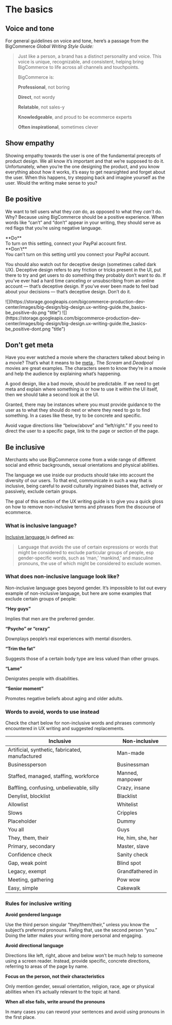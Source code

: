 
# The basics

## Voice and tone

For general guidelines on voice and tone, here’s a passage from the BigCommerce _Global Writing Style Guide:_

> Just like a person, a brand has a distinct personality and voice. This voice is unique, recognizable, and consistent, helping bring BigCommerce to life across all channels and touchpoints.
>
> BigCommerce is:
>
> **Professional**, not boring
>
> **Direct**, not wordy
>
> **Relatable**, not sales-y
>
> **Knowledgeable**, and proud to be ecommerce experts
>
> **Often inspirational**, sometimes clever

## Show empathy

Showing empathy towards the user is one of the fundamental precepts of product design. We all know it’s important and that we’re supposed to do it. Unfortunately, when you’re the one designing the product, and you know everything about how it works, it’s easy to get nearsighted and forget about the user. When this happens, try stepping back and imagine yourself as the user. Would the writing make sense to you?

## Be positive

We want to tell users what they _can_ do, as opposed to what they _can’t_ do. Why? Because using BigCommerce should be a positive experience. When words like “can’t” and “don’t” appear in your writing, they should serve as red flags that you’re using negative language.

<DosAndDonts>
  <Dos hideHeader={true}>
    <div className="hidden">**Do**</div>
    <div>To turn on this setting, connect your PayPal account first.</div>
  </Dos>
  <Donts hideHeader={true}>
    <div className="hidden">**Don't**</div>
    <div>You can’t turn on this setting until you connect your PayPal account.</div>
  </Donts>
</DosAndDonts>

You should also watch out for deceptive design (sometimes called dark UX). Deceptive design refers to any friction or tricks present in the UI, put there to try and get users to do something they probably don’t want to do. If you’ve ever had a hard time canceling or unsubscribing from an online account — that’s deceptive design. If you’ve ever been made to feel bad about your decisions — that’s deceptive design. Don’t do it.

<DosAndDonts>
  <Dos>
    ![](https://storage.googleapis.com/bigcommerce-production-dev-center/images/big-design/big-design.ux-writing-guide.the_basics-be_positive-do.png
    "title")
  </Dos>
  <Donts>
    ![](https://storage.googleapis.com/bigcommerce-production-dev-center/images/big-design/big-design.ux-writing-guide.the_basics-be_positive-dont.png
    "title")
  </Donts>
</DosAndDonts>

## Don’t get meta

Have you ever watched a movie where the characters talked about being in a movie? That’s what it means to be [meta <Icon name="external" className="inline w-4 h-auto" includesWrapper={false} />](https://www.merriam-webster.com/dictionary/meta 'https://www.merriam-webster.com/dictionary/meta'). The _Scream_ and _Deadpool_ movies are great examples. The characters seem to know they’re in a movie and help the audience by explaining what’s happening.

A good design, like a bad movie, should be predictable. If we need to get meta and explain where something is or how to use it within the UI itself, then we should take a second look at the UI.

Granted, there may be instances where you must provide guidance to the user as to what they should do next or where they need to go to find something. In a cases like these, try to be concrete and specific.

Avoid vague directions like “below/above” and “left/right.” If you need to direct the user to a specific page, link to the page or section of the page.

## Be inclusive

Merchants who use BigCommerce come from a wide range of different social and ethnic backgrounds, sexual orientations and physical abilities.

The language we use inside our products should take into account the diversity of our users. To that end, communicate in such a way that is inclusive, being careful to avoid culturally ingrained biases that, actively or passively, exclude certain groups.

The goal of this section of the UX writing guide is to give you a quick gloss on how to remove non-inclusive terms and phrases from the discourse of ecommerce.

### What is inclusive language?

[Inclusive language <Icon name="external" className="inline w-4 h-auto" includesWrapper={false} />](https://www.collinsdictionary.com/dictionary/english/inclusive-language 'https://www.collinsdictionary.com/dictionary/english/inclusive-language') is defined as:

> Language that avoids the use of certain expressions or words that might be considered to exclude particular groups of people, esp gender-specific words, such as ‘man,’ ‘mankind,’ and masculine pronouns, the use of which might be considered to exclude women.

### What does non-inclusive language look like?

Non-inclusive language goes beyond gender. It’s impossible to list out every example of non-inclusive language, but here are some examples that exclude certain groups of people:

**“Hey guys”**

Implies that men are the preferred gender.

**“Psycho” or “crazy”**

Downplays people’s real experiences with mental disorders.

**“Trim the fat”**

Suggests those of a certain body type are less valued than other groups.

**“Lame”**

Denigrates people with disabilities.

**“Senior moment”**

Promotes negative beliefs about aging and older adults.

### Words to avoid, words to use instead

Check the chart below for non-inclusive words and phrases commonly encountered in UX writing and suggested replacements.

<ComparisonTable>

| Inclusive                                       | Non-inclusive     |
| ----------------------------------------------- | ----------------- |
| Artificial, synthetic, fabricated, manufactured | Man-made          |
| Businessperson                                  | Businessman       |
| Staffed, managed, staffing, workforce           | Manned, manpower  |
| Baffling, confusing, unbelievable, silly        | Crazy, insane     |
| Denylist, blocklist                             | Blacklist         |
| Allowlist                                       | Whitelist         |
| Slows                                           | Cripples          |
| Placeholder                                     | Dummy             |
| You all                                         | Guys              |
| They, them, their                               | He, him, she, her |
| Primary, secondary                              | Master, slave     |
| Confidence check                                | Sanity check      |
| Gap, weak point                                 | Blind spot        |
| Legacy, exempt                                  | Grandfathered in  |
| Meeting, gathering                              | Pow wow           |
| Easy, simple                                    | Cakewalk          |

</ComparisonTable>

### Rules for inclusive writing

**Avoid gendered language**

Use the third person singular “they/them/their,” unless you know the subject’s preferred pronouns. Failing that, use the second person “you.” Doing the latter makes your writing more personal and engaging.

**Avoid directional language**

Directions like left, right, above and below won’t be much help to someone using a screen reader. Instead, provide specific, concrete directions, referring to areas of the page by name.

**Focus on the person, not their characteristics**

Only mention gender, sexual orientation, religion, race, age or physical abilities when it’s actually relevant to the topic at hand.

**When all else fails, write around the pronouns**

In many cases you can reword your sentences and avoid using pronouns in the first place.

